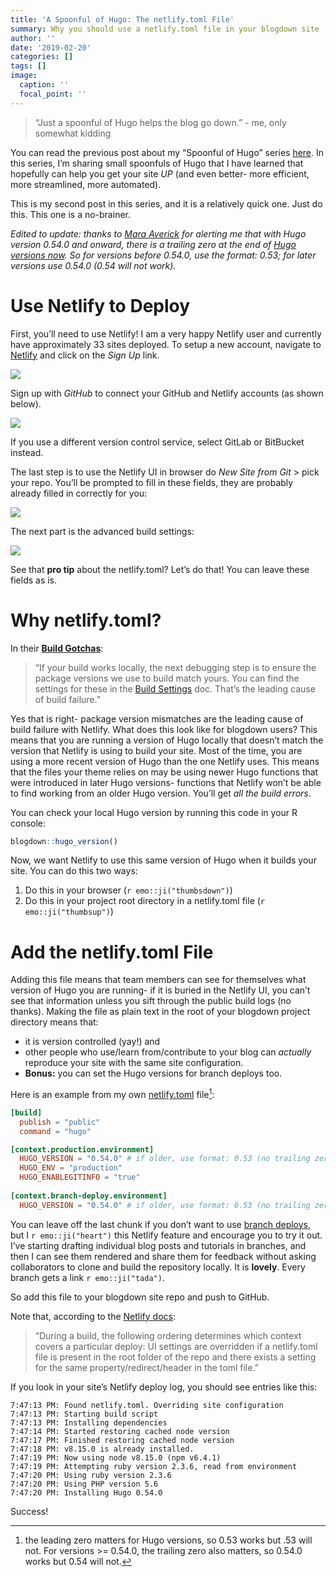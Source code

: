 ```yaml
---
title: 'A Spoonful of Hugo: The netlify.toml File'
summary: Why you should use a netlify.toml file in your blogdown site
author: ''
date: '2019-02-20'
categories: []
tags: []
image:
  caption: ''
  focal_point: ''
---
```


> "Just a spoonful of Hugo helps the blog go down."
- me, only somewhat kidding

You can read the previous post about my "Spoonful of Hugo" series [here](/post/2019-02-19-hugo-archetypes/hugo-archetypes/). In this series, I'm sharing small spoonfuls of Hugo that I have learned that hopefully can help you get your site _UP_ (and even better- more efficient, more streamlined, more automated).

This is my second post in this series, and it is a relatively quick one. Just do this. This one is a no-brainer. 

*Edited to update: thanks to [Mara Averick](https://twitter.com/dataandme) for alerting me that with Hugo version 0.54.0 and onward, there is a trailing zero at the end of [Hugo versions now](https://github.com/gohugoio/hugo/issues/5639). So for versions before 0.54.0, use the format: 0.53; for later versions use 0.54.0 (0.54 will not work).*

# Use Netlify to Deploy

First, you'll need to use Netlify! I am a very happy Netlify user and currently have approximately 33 sites deployed. To setup a new account, navigate to [Netlify](https://www.netlify.com/) and click on the *Sign Up* link. 

![](http://arm.rbind.io/slides/img/netlify-landing.png)

Sign up with *GitHub* to connect your GitHub and Netlify accounts (as shown below). 

![](netlify-sign-up.png)


If you use a different version control service, select GitLab or BitBucket instead.

The last step is to use the Netlify UI in browser do *New Site from Git* > pick your repo. You'll be prompted to fill in these fields, they are probably already filled in correctly for you:

![](netlify-deploy-settings.png)

The next part is the advanced build settings:

![](netlify-adv-build.png)

See that __pro tip__ about the netlify.toml? Let's do that! You can leave these fields as is.

# Why netlify.toml?

In their [__Build Gotchas__](https://www.netlify.com/docs/build-gotchas/):

> "If your build works locally, the next debugging step is to ensure the package versions we use to build match yours. You can find the settings for these in the [Build Settings](https://www.netlify.com/docs/build-settings/) doc. That’s the leading cause of build failure."

Yes that is right- package version mismatches are the leading cause of build failure with Netlify. What does this look like for blogdown users? This means that you are running a version of Hugo locally that doesn't match the version that Netlify is using to build your site. Most of the time, you are using a more recent version of Hugo than the one Netlify uses. This means that the files your theme relies on may be using newer Hugo functions that were introduced in later Hugo versions- functions that Netlify won't be able to find working from an older Hugo version. You'll get *all the build errors*.

You can check your local Hugo version by running this code in your R console:

```r
blogdown::hugo_version()
```

Now, we want Netlify to use this same version of Hugo when it builds your site. You can do this two ways:

1. Do this in your browser (`r emo::ji("thumbsdown")`)
1. Do this in your project root directory in a netlify.toml file (`r emo::ji("thumbsup")`)

# Add the netlify.toml File

Adding this file means that team members can see for themselves what version of Hugo you are running- if it is buried in the Netlify UI, you can't see that information unless you sift through the public build logs (no thanks). Making the file as plain text in the root of your blogdown project directory means that:

- it is version controlled (yay!) and 
- other people who use/learn from/contribute to your blog can *actually* reproduce your site with the same site configuration. 
- __Bonus:__ you can set the Hugo versions for branch deploys too. 

Here is an example from my own [netlify.toml](https://github.com/rbind/apreshill/blob/master/netlify.toml) file^[the leading zero matters for Hugo versions, so 0.53 works but .53 will not. For versions >= 0.54.0, the trailing zero also matters, so 0.54.0 works but 0.54 will not.]:


```toml
[build] 
  publish = "public"
  command = "hugo"

[context.production.environment]
  HUGO_VERSION = "0.54.0" # if older, use format: 0.53 (no trailing zero)
  HUGO_ENV = "production"
  HUGO_ENABLEGITINFO = "true"
  
[context.branch-deploy.environment]
  HUGO_VERSION = "0.54.0" # if older, use format: 0.53 (no trailing zero)
```

You can leave off the last chunk if you don't want to use [branch deploys](https://www.netlify.com/blog/2017/11/16/get-full-control-over-your-deployed-branches/), but I `r emo::ji("heart")` this Netlify feature and encourage you to try it out. I've starting drafting individual blog posts and tutorials in branches, and then I can see them rendered and share them for feedback without asking collaborators to clone and build the repository locally. It is __lovely__. Every branch gets a link `r emo::ji("tada")`.

So add this file to your blogdown site repo and push to GitHub.

Note that, according to the [Netlify docs](https://www.netlify.com/docs/netlify-toml-reference/):

> "During a build, the following ordering determines which context covers a particular deploy: UI settings are overridden if a netlify.toml file is present in the root folder of the repo and there exists a setting for the same property/redirect/header in the toml file."

If you look in your site's Netlify deploy log, you should see entries like this:

```
7:47:13 PM: Found netlify.toml. Overriding site configuration
7:47:13 PM: Starting build script
7:47:13 PM: Installing dependencies
7:47:14 PM: Started restoring cached node version
7:47:17 PM: Finished restoring cached node version
7:47:18 PM: v8.15.0 is already installed.
7:47:19 PM: Now using node v8.15.0 (npm v6.4.1)
7:47:19 PM: Attempting ruby version 2.3.6, read from environment
7:47:20 PM: Using ruby version 2.3.6
7:47:20 PM: Using PHP version 5.6
7:47:20 PM: Installing Hugo 0.54.0
```

Success!